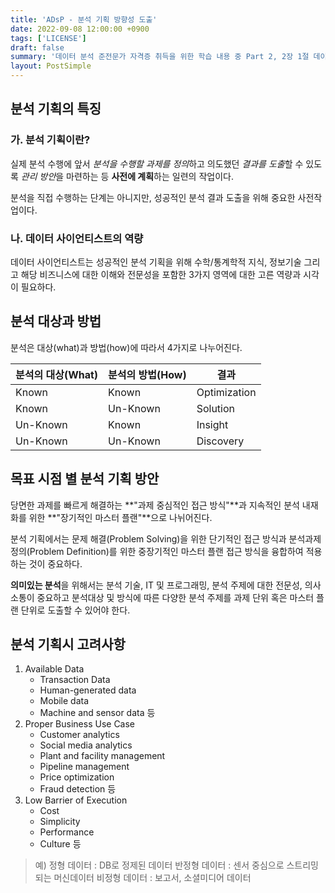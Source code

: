 ```yaml
---
title: 'ADsP - 분석 기획 방향성 도출'
date: 2022-09-08 12:00:00 +0900
tags: ['LICENSE']
draft: false
summary: '데이터 분석 준전문가 자격증 취득을 위한 학습 내용 중 Part 2, 2장 1절 데이터 분석 기획의 이해 챕터 정리 내용'
layout: PostSimple
---
```

## 분석 기획의 특징

### 가. 분석 기획이란?

실제 분석 수행에 앞서 *분석을 수행할 과제를 정의*하고 의도했던 *결과를 도출*할 수 있도록 *관리 방안*을 마련하는 등 **사전에 계획**하는 일련의 작업이다.

분석을 직접 수행하는 단계는 아니지만, 성공적인 분석 결과 도출을 위해 중요한 사전작업이다.

### 나. 데이터 사이언티스트의 역량
데이터 사이언티스트는 성공적인 분석 기획을 위해 수학/통계학적 지식, 정보기술 그리고 해당 비즈니스에 대한 이해와 전문성을 포함한 3가지 영역에 대한 고른 역량과 시각이 필요하다.

## 분석 대상과 방법
분석은 대상(what)과 방법(how)에 따라서 4가지로 나누어진다.

|분석의 대상(What)|분석의 방법(How)|결과|
|---|---|---|
|Known|Known|Optimization|
|Known|Un-Known|Solution|
|Un-Known|Known|Insight|
|Un-Known|Un-Known|Discovery|

## 목표 시점 별 분석 기획 방안
당면한 과제를 빠르게 해결하는 **"과제 중심적인 접근 방식"**과 지속적인 분석 내재화를 위한 **"장기적인 마스터 플랜"**으로 나뉘어진다.

분석 기획에서는 문제 해결(Problem Solving)을 위한 단기적인 접근 방식과 분석과제 정의(Problem Definition)를 위한 중장기적인 마스터 플랜 접근 방식을 융합하여 적용하는 것이 중요하다.

**의미있는 분석**을 위해서는 분석 기술, IT 및 프로그래밍, 분석 주제에 대한 전문성, 의사소통이 중요하고 분석대상 및 방식에 따른 다양한 분석 주제를 과제 단위 혹은 마스터 플랜 단위로 도출할 수 있어야 한다.

## 분석 기획시 고려사항
1. Available Data
   - Transaction Data
   - Human-generated data
   - Mobile data
   - Machine and sensor data 등
2. Proper Business Use Case
   - Customer analytics
   - Social media analytics
   - Plant and facility management
   - Pipeline management
   - Price optimization
   - Fraud detection 등
3. Low Barrier of Execution
   - Cost
   - Simplicity
   - Performance
   - Culture 등

> 예) 정형 데이터 : DB로 정제된 데이터
> 반정형 데이터 : 센서 중심으로 스트리밍되는 머신데이터
> 비정형 데이터 : 보고서, 소셜미디어 데이터